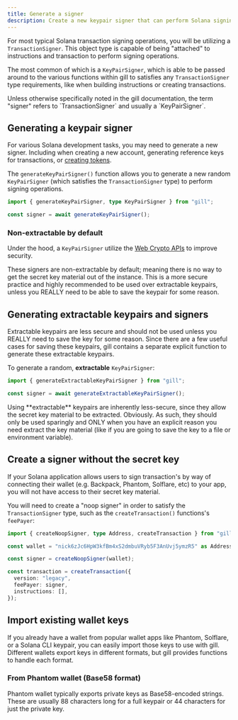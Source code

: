 ```yaml
---
title: Generate a signer
description: Create a new keypair signer that can perform Solana signing operations.
---
```


For most typical Solana transaction signing operations, you will be utilizing a `TransactionSigner`.
This object type is capable of being "attached" to instructions and transaction to perform signing
operations.

The most common of which is a `KeyPairSigner`, which is able to be passed around to the various
functions within gill to satisfies any `TransactionSigner` type requirements, like when building
instructions or creating transactions.

<Callout>
  Unless otherwise specifically noted in the gill documentation, the term "signer" refers to
  `TransactionSigner` and usually a `KeyPairSigner`.
</Callout>

## Generating a keypair signer

For various Solana development tasks, you may need to generate a new signer. Including when creating
a new account, generating reference keys for transactions, or
[creating tokens](/docs/guides/tokens/create-token).

The `generateKeyPairSigner()` function allows you to generate a new random `KeyPairSigner` (which
satisfies the `TransactionSigner` type) to perform signing operations.

```typescript twoslash
import { generateKeyPairSigner, type KeyPairSigner } from "gill";

const signer = await generateKeyPairSigner();
```

### Non-extractable by default

Under the hood, a `KeyPairSigner` utilize the
[Web Crypto APIs](https://developer.mozilla.org/en-US/docs/Web/API/Web_Crypto_API) to improve
security.

These signers are non-extractable by default; meaning there is no way to get the secret key material
out of the instance. This is a more secure practice and highly recommended to be used over
extractable keypairs, unless you REALLY need to be able to save the keypair for some reason.

## Generating extractable keypairs and signers

Extractable keypairs are less secure and should not be used unless you REALLY need to save the key
for some reason. Since there are a few useful cases for saving these keypairs, gill contains a
separate explicit function to generate these extractable keypairs.

To generate a random, **extractable** `KeyPairSigner`:

```typescript twoslash
import { generateExtractableKeyPairSigner } from "gill";

const signer = await generateExtractableKeyPairSigner();
```

<Callout title="WARNING" type="error">
  Using **extractable** keypairs are inherently less-secure, since they allow the secret key
  material to be extracted. Obviously. As such, they should only be used sparingly and ONLY when you
  have an explicit reason you need extract the key material (like if you are going to save the key
  to a file or environment variable).
</Callout>

## Create a signer without the secret key

If your Solana application allows users to sign transaction's by way of connecting their wallet
(e.g. Backpack, Phantom, Solflare, etc) to your app, you will not have access to their secret key
material.

You will need to create a "noop signer" in order to satisfy the `TransactionSigner` type, such as
the `createTransaction()` functions's `feePayer`:

```typescript twoslash
import { createNoopSigner, type Address, createTransaction } from "gill";

const wallet = "nick6zJc6HpW3kfBm4xS2dmbuVRyb5F3AnUvj5ymzR5" as Address;

const signer = createNoopSigner(wallet);

const transaction = createTransaction({
  version: "legacy",
  feePayer: signer,
  instructions: [],
});
```
## Import existing wallet keys

If you already have a wallet from popular wallet apps like Phantom, Solflare, or a Solana CLI keypair, you can easily import those keys to use with gill. Different wallets export keys in different formats, but gill provides functions to handle each format.

### From Phantom wallet (Base58 format)

Phantom wallet typically exports private keys as Base58-encoded strings. These are usually 88 characters long for a full keypair or 44 characters for just the private key.
